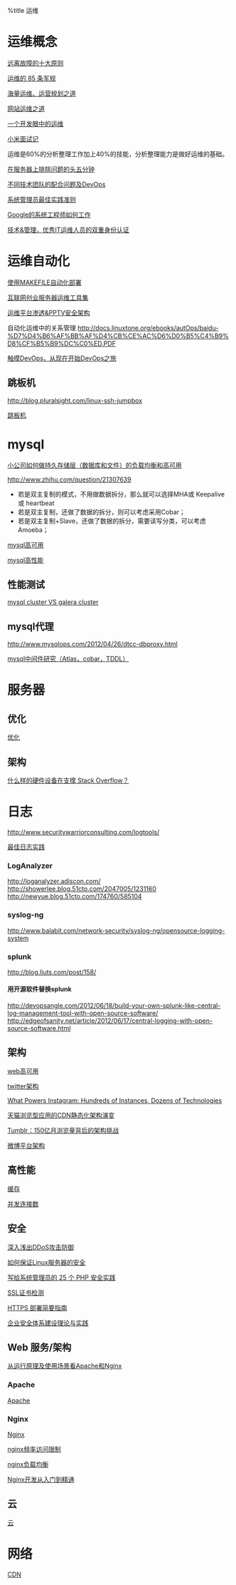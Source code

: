 %title 运维

= 运维概念 =
[[http://www.woqutech.com/?p=714|远离故障的十大原则]]

[[http://www.oschina.net/translate/85-operational-rules|运维的 85 条军规]]

[[http://www.itkoala.com/|海量运维、运营规划之道]]

[[http://www.penglixun.com/tech/system/web_site_operation_and_maintenance.html|网站运维之道]]

[[http://segmentfault.com/a/1190000000348370|一个开发眼中的运维]]

[[http://blog.jobbole.com/46769/|小米面试记]]

运维是60%的分析整理工作加上40%的技能，分析整理能力是做好运维的基础。

[[http://blog.jobbole.com/36375/|在服务器上排除问题的头五分钟]]

[[http://blog.jobbole.com/1106/|不同技术团队的配合问题及DevOps]]

[[http://blog.jobbole.com/20525/|系统管理员最佳实践准则]]

[[http://os.51cto.com/art/201009/225824.htm|Google的系统工程师如何工作]]

[[http://sunyongjie.blog.51cto.com/445592/1314253|技术&管理，优秀IT运维人员的双重身份认证]]

= 运维自动化 =
[[http://tchen.me/posts/2013-06-12-use-makefile-to-automate-deployment.html|使用MAKEFILE自动化部署]]

[[http://velocity.oreilly.com.cn/2011/ppts/velocityChina2011-ChenZhen.pdf|互联网创业服务器运维工具集]]

[[http://www.owasp.org.cn/OWASP_Events/download/3PPTV.pdf|运维平台渗透&PPTV安全架构]]

自动化运维中的关系管理
[[http://docs.linuxtone.org/ebooks/autOps/baidu-%D7%D4%B6%AF%BB%AF%D4%CB%CE%AC%D6%D0%B5%C4%B9%D8%CF%B5%B9%DC%C0%ED.PDF]]

[[http://zoomq.qiniudn.com/ZQScrapBook/ZqFLOSS/data/20131203085512/index.html|触摸DevOps，从现在开始DevOps之旅]]

== 跳板机 ==
http://blog.pluralsight.com/linux-ssh-jumpbox

[[http://oplinux.com/os/centos/openssh-linux-jump-serve.html|跳板机]]

= mysql =
[[http://segmentfault.com/q/1010000000119380|小公司如何做持久存储层（数据库和文件）的负载均衡和高可用]]

[[http://www.zhihu.com/question/21307639]]
* 若是双主复制的模式，不用做数据拆分，那么就可以选择MHA或 Keepalive 或 heartbeat
* 若是双主复制，还做了数据的拆分，则可以考虑采用Cobar；
* 若是双主复制+Slave，还做了数据的拆分，需要读写分类，可以考虑Amoeba；

[[mysqlha|mysql高可用]]

[[mysqlhq|mysql高性能]]

== 性能测试 ==
[[http://www.codership.com/content/whats-difference-kenneth/|mysql cluster VS galera cluster]]

== mysql代理 ==
[[http://www.mysqlops.com/2012/04/26/dtcc-dbproxy.html]]

[[http://www.guokr.com/blog/475765/|mysql中间件研究（Atlas，cobar，TDDL）]]

= 服务器 =
== 优化 ==
[[server_optimize|优化]]
== 架构 ==
[[http://blog.jobbole.com/61646/|什么样的硬件设备在支撑 Stack Overflow？]]

= 日志 =
http://www.securitywarriorconsulting.com/logtools/

[[http://www.bitstech.net/2014/01/07/log-best-practice/|最佳日志实践]]
=== LogAnalyzer ===
[[http://loganalyzer.adiscon.com/]]
[[http://showerlee.blog.51cto.com/2047005/1231160]]
[[http://newyue.blog.51cto.com/174760/585104]]

=== syslog-ng ===
[[http://www.balabit.com/network-security/syslog-ng/opensource-logging-system]]

=== splunk ===
[[http://blog.liuts.com/post/158/]]
==== 用开源软件替换splunk ====
[[http://devopsangle.com/2012/06/18/build-your-own-splunk-like-central-log-management-tool-with-open-source-software/]]
[[http://edgeofsanity.net/article/2012/06/17/central-logging-with-open-source-software.html]]

== 架构 ==
[[webha|web高可用]]

[[http://highscalability.com/blog/2013/7/8/the-architecture-twitter-uses-to-deal-with-150m-active-users.html|twitter架构]]

[[http://instagram-engineering.tumblr.com/post/13649370142/what-powers-instagram-hundreds-of-instances-dozens-of|What Powers Instagram: Hundreds of Instances, Dozens of Technologies]]

[[http://www.csdn.net/article/2014-01-22/2818227-CDN-Architecture|天猫浏览型应用的CDN静态化架构演变]]

[[http://www.csdn.net/article/2012-02-14/311806|Tumblr：150亿月浏览量背后的架构挑战]]

[[http://photo.weibo.com/2758197137/wbphotos/large/mid/3672026818178187/pid/a466bf91jw1ed07kdbkhvj20hs5orh8q|微博平台架构]]

== 高性能 ==
[[cache/index|缓存]]

[[http://kkeys.me/post/56691325516|并发连接数]]

== 安全 ==
[[http://blog.jobbole.com/24698/|深入浅出DDoS攻击防御]]

[[http://blog.jobbole.com/48195/|如何保证Linux服务器的安全]]

[[http://www.oschina.net/news/47219/php-security-best-practices-tutorial|写给系统管理员的 25 个 PHP 安全实践]]

[[https://www.trustasia.com/tools/ssl-checker/|SSL证书检测]]

[[http://blog.jobbole.com/57704/|HTTPS 部署简要指南]]

[[http://wenku.it168.com/d_001295577.shtml|企业安全体系建设理论与实践]]

==Web 服务/架构==
[[http://yansu.org/2014/02/15/apache-and-nginx.html|从运行原理及使用场景看Apache和Nginx]]

=== Apache ===
[[../backend/system/apache/index|Apache]]

=== Nginx ===
[[../backend/system/nginx/index|Nginx]]

[[http://wiki.nginx.org/HttpLimitReqModule|nginx频率访问限制]]

[[../backend/system/nginx/lb|nginx负载均衡]]

[[https://github.com/taobao/nginx-book|Nginx开发从入门到精通]]

== 云 ==
[[cloud/index|云]]

= 网络 =
[[cdn|CDN]]
